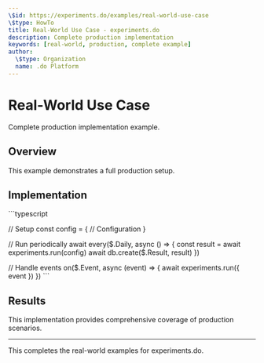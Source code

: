 ```yaml
---
\$id: https://experiments.do/examples/real-world-use-case
\$type: HowTo
title: Real-World Use Case - experiments.do
description: Complete production implementation
keywords: [real-world, production, complete example]
author:
  \$type: Organization
  name: .do Platform
---
```


# Real-World Use Case

Complete production implementation example.

## Overview

This example demonstrates a full production setup.

## Implementation

\`\`\`typescript

// Setup
const config = {
// Configuration
}

// Run periodically
await every($.Daily, async () => {
  const result = await experiments.run(config)
  await db.create($.Result, result)
})

// Handle events
on($.Event, async (event) => {
await experiments.run({ event })
})
\`\`\`

## Results

This implementation provides comprehensive coverage of production scenarios.

---

This completes the real-world examples for experiments.do.
